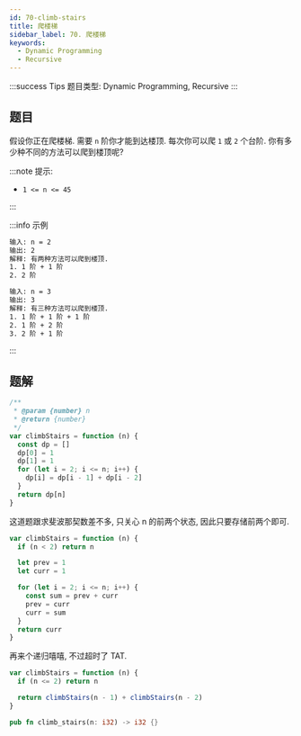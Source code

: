 ```yaml
---
id: 70-climb-stairs
title: 爬楼梯
sidebar_label: 70. 爬楼梯
keywords:
  - Dynamic Programming
  - Recursive
---
```


:::success Tips
题目类型: Dynamic Programming, Recursive
:::

## 题目

假设你正在爬楼梯. 需要 `n` 阶你才能到达楼顶. 每次你可以爬 `1` 或 `2` 个台阶. 你有多少种不同的方法可以爬到楼顶呢?

:::note 提示:

- `1 <= n <= 45`

:::

:::info 示例

```bash
输入: n = 2
输出: 2
解释: 有两种方法可以爬到楼顶.
1. 1 阶 + 1 阶
2. 2 阶
```

```bash
输入: n = 3
输出: 3
解释: 有三种方法可以爬到楼顶.
1. 1 阶 + 1 阶 + 1 阶
2. 1 阶 + 2 阶
3. 2 阶 + 1 阶
```

:::

## 题解


<Tabs>
  <TabItem value="JavaScript - 动态规划" label="JavaScript - 动态规划" default>

```ts
/**
 * @param {number} n
 * @return {number}
 */
var climbStairs = function (n) {
  const dp = []
  dp[0] = 1
  dp[1] = 1
  for (let i = 2; i <= n; i++) {
    dp[i] = dp[i - 1] + dp[i - 2]
  }
  return dp[n]
}
```

</TabItem>
<TabItem value="JavaScript - 迭代" label="JavaScript - 迭代">

这道题跟求斐波那契数差不多, 只关心 n 的前两个状态, 因此只要存储前两个即可.

```ts
var climbStairs = function (n) {
  if (n < 2) return n

  let prev = 1
  let curr = 1

  for (let i = 2; i <= n; i++) {
    const sum = prev + curr
    prev = curr
    curr = sum
  }
  return curr
}
```

</TabItem>
<TabItem value="JavaScript - 递归" label="JavaScript - 递归">

再来个递归嘻嘻, 不过超时了 TAT.

```ts
var climbStairs = function (n) {
  if (n <= 2) return n

  return climbStairs(n - 1) + climbStairs(n - 2)
}
```

</TabItem>
<TabItem value="Rust" label="Rust">

```rust
pub fn climb_stairs(n: i32) -> i32 {}
```

</TabItem>
</Tabs>
